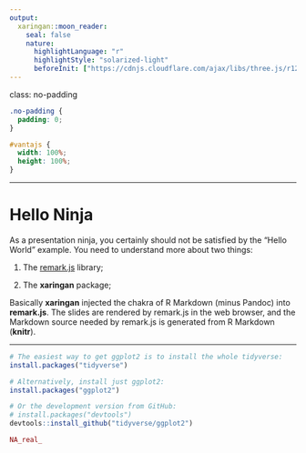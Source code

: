 ```yaml
---
output:
  xaringan::moon_reader:
    seal: false
    nature:
      highlightLanguage: "r"
      highlightStyle: "solarized-light"
      beforeInit: ["https://cdnjs.cloudflare.com/ajax/libs/three.js/r121/three.min.js", "https://cdn.jsdelivr.net/npm/vanta@latest/dist/vanta.birds.min.js"]
---
```


class: no-padding

```css
.no-padding {
  padding: 0;
}

#vantajs {
  width: 100%; 
  height: 100%;
}
```

<div id="vantajs"></div>

<script>
VANTA.BIRDS({
  el: "#vantajs",
  backgroundColor: 0x76a3f5,
  /* more options (Uncomment) */
  //birdSize: 1.50,
  //wingSpan: 21.00,
  //speedLimit: 4.00,
  //separation: 32.00,
  //alignment: 33.00,
  //cohesion: 33.00,
  quantity: 2.00
});
</script>

---

# Hello Ninja

As a presentation ninja, you certainly should not be satisfied by the "Hello World" example. You need to understand more about two things:

1. The [remark.js](https://remarkjs.com) library;

1. The **xaringan** package;

Basically **xaringan** injected the chakra of R Markdown (minus Pandoc) into **remark.js**. The slides are rendered by remark.js in the web browser, and the Markdown source needed by remark.js is generated from R Markdown (**knitr**).

---

```r
# The easiest way to get ggplot2 is to install the whole tidyverse:
install.packages("tidyverse")

# Alternatively, install just ggplot2:
install.packages("ggplot2")

# Or the development version from GitHub:
# install.packages("devtools")
devtools::install_github("tidyverse/ggplot2")

NA_real_
```

